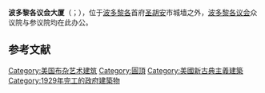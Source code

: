 {{Infobox_nrhp | name =波多黎各议会大厦
  | nrhp_type = 
  | image = Capitolio de Puerto Rico (28755163211).jpg
  | caption = 波多黎各议会大厦（南面）
  | location= [[圣胡安|圣胡安]]
  | lat_degrees = 18
  | lat_minutes = 28
  | lat_seconds = 8
  | lat_direction = N
  | long_degrees = 66
  | long_minutes = 6
  | long_seconds = 22
  | long_direction = W
  | locmapin = USA Puerto Rico
  | area =
  | built =1929年
  | architect= Rafael Carmoega
  | architecture= 新古典复兴主义，布杂艺术
  | added = November 18, 1977
  | governing_body = State
  | refnum=77001555<ref name="nris">{{NRISref|2009a}}</ref>
}}
'''波多黎各议会大厦'''（{{lang-en|Capitol of Puerto Rico}}；{{lang-es|Capitolio de Puerto Rico}}），位于[[波多黎各|波多黎各]]首府[[圣胡安|圣胡安]]市城墙之外，[[波多黎各议会|波多黎各议会]]众议院与参议院均在此办公。

==参考文献==
{{reflist}}

[[Category:美国布杂艺术建筑|Category:美国布杂艺术建筑]]
[[Category:圓頂|Category:圓頂]]
[[Category:美國新古典主義建築|Category:美國新古典主義建築]]
[[Category:1929年完工的政府建築物|Category:1929年完工的政府建築物]]
{{波多黎各小作品}}